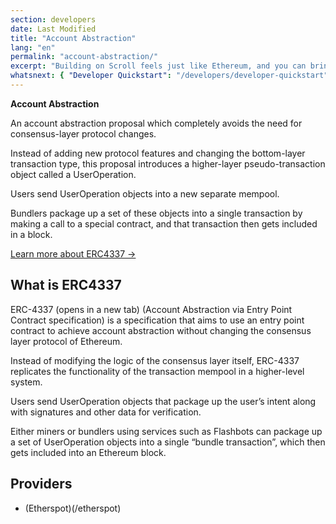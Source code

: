 ```yaml
---
section: developers
date: Last Modified
title: "Account Abstraction"
lang: "en"
permalink: "account-abstraction/"
excerpt: "Building on Scroll feels just like Ethereum, and you can bring your favorite tooling and contracts with you."
whatsnext: { "Developer Quickstart": "/developers/developer-quickstart" }
---
```



**Account Abstraction**

An account abstraction proposal which completely avoids the need for consensus-layer protocol changes. 

Instead of adding new protocol features and changing the bottom-layer transaction type, this proposal introduces a higher-layer pseudo-transaction object called a UserOperation. 

Users send UserOperation objects into a new separate mempool. 

Bundlers package up a set of these objects into a single transaction by making a call to a special contract, and that transaction then gets included in a block.

[Learn more about ERC4337 →](https://www.erc4337.io)

</Aside>

## What is ERC4337

ERC-4337 (opens in a new tab) (Account Abstraction via Entry Point Contract specification) is a specification that aims to use an entry point contract to achieve account abstraction without changing the consensus layer protocol of Ethereum.

Instead of modifying the logic of the consensus layer itself, ERC-4337 replicates the functionality of the transaction mempool in a higher-level system. 

Users send UserOperation objects that package up the user’s intent along with signatures and other data for verification. 

Either miners or bundlers using services such as Flashbots can package up a set of UserOperation objects into a single “bundle transaction”, which then gets included into an Ethereum block.

## Providers

- (Etherspot)(/etherspot)